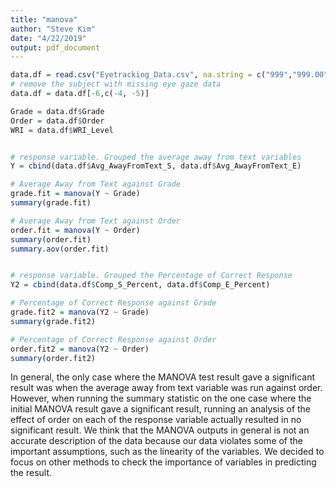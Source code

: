 ```yaml
---
title: "manova"
author: "Steve Kim"
date: "4/22/2019"
output: pdf_document
---
```


```r
data.df = read.csv("Eyetracking_Data.csv", na.string = c("999","999.00","#NULL!"), stringsAsFactors = FALSE)
# remove the subject with missing eye gaze data
data.df = data.df[-6,c(-4, -5)]

Grade = data.df$Grade
Order = data.df$Order
WRI = data.df$WRI_Level


# response variable. Grouped the average away from text variables
Y = cbind(data.df$Avg_AwayFromText_S, data.df$Avg_AwayFromText_E)

# Average Away from Text against Grade
grade.fit = manova(Y ~ Grade)
summary(grade.fit)

# Average Away from Text against Order
order.fit = manova(Y ~ Order)
summary(order.fit)
summary.aov(order.fit)


# response variable. Grouped the Percentage of Correct Response
Y2 = cbind(data.df$Comp_S_Percent, data.df$Comp_E_Percent)

# Percentage of Correct Response against Grade
grade.fit2 = manova(Y2 ~ Grade)
summary(grade.fit2)

# Percentage of Correct Response against Order
order.fit2 = manova(Y2 ~ Order)
summary(order.fit2)
```


In general, the only case where the MANOVA test result gave a significant result was when the average away from text variable was run against order. However, when running the summary statistic on the one case where the initial MANOVA result gave a significant result, running an analysis of the effect of order on each of the response variable actually resulted in no significant result. 
We think that the MANOVA outputs in general is not an accurate description of the data because our data violates some of the important assumptions, such as the linearity of the variables. We decided to focus on other methods to check the importance of variables in predicting the result. 

